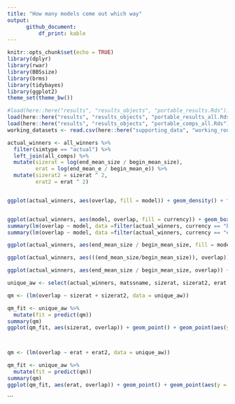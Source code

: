 ```yaml
---
title: "How many models come out which way"
output: 
      github_document:
          df_print: kable
---
```


```r
knitr::opts_chunk$set(echo = TRUE)
library(dplyr)
library(rwar)
library(BBSsize)
library(brms)
library(tidybayes)
library(ggplot2)
theme_set(theme_bw())

#load(here::here("results", "results_objects", "portable_results.Rds"))
load(here::here("results", "results_objects", "portable_results_all.Rds"))
load(here::here("results", "results_objects", "portable_comps_all.Rds"))
working_datasets <- read.csv(here::here("supporting_data", "working_routes_max10.csv"))
```


```r

actual_winners <- all_winners %>%
  filter(simtype == "actual") %>%
  left_join(all_comps) %>%
  mutate(sizerat = log(end_mean_size / begin_mean_size),
         erat = log(end_mean_e / begin_mean_e)) %>%
  mutate(sizerat2 = sizerat ^ 2,
         erat2 = erat ^ 2)


ggplot(actual_winners, aes(overlap, fill = model)) + geom_density() + facet_wrap(vars( currency))


ggplot(actual_winners, aes(model, overlap, fill = currency)) + geom_boxplot() 
summary(lm(overlap ~ model, data =filter(actual_winners, currency == "biomass")))
summary(lm(overlap ~ model, data =filter(actual_winners, currency == "energy")))

ggplot(actual_winners, aes(end_mean_size / begin_mean_size, fill = model)) + geom_density() + facet_wrap(vars( currency))

ggplot(actual_winners, aes(((end_mean_size/begin_mean_size)), overlap)) + geom_point()

ggplot(actual_winners, aes(end_mean_size / begin_mean_size, overlap)) + geom_point()

unique_aw <- select(actual_winners, matssname, sizerat, sizerat2, erat, erat2, overlap) %>% distinct()

qm <- (lm(overlap ~ sizerat + sizerat2, data = unique_aw))

qm_fit <- unique_aw %>%
  mutate(fit = predict(qm))
summary(qm)
ggplot(qm_fit, aes(sizerat, overlap)) + geom_point() + geom_point(aes(y = fit))



qm <- (lm(overlap ~ erat + erat2, data = unique_aw))

qm_fit <- unique_aw %>%
  mutate(fit = predict(qm))
summary(qm)
ggplot(qm_fit, aes(erat, overlap)) + geom_point() + geom_point(aes(y = fit))
```
```
